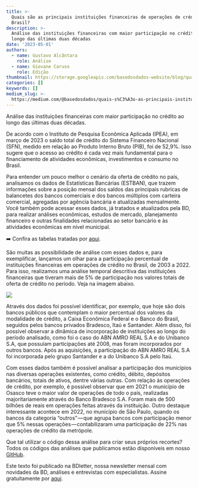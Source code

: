 ```yaml
---
title: >-
  Quais são as principais instituições financeiras de operações de crédito no
  Brasil?
description: >-
  Análise das instituições financeiras com maior participação no crédito ao
  longo das últimas duas décadas
date: '2023-05-01'
authors:
  - name: Gustavo Alcântara
    role: Análise
  - name: Giovane Caruso
    role: Edição
thumbnail: https://storage.googleapis.com/basedosdados-website/blog/quais-sao-as-principais-instituicoes-financeiras-de-operacoes-de-credito-no-brasil/image_0.png
categories: []
keywords: []
medium_slug: >-
  https://medium.com/@basedosdados/quais-s%C3%A3o-as-principais-institui%C3%A7%C3%B5es-financeiras-de-opera%C3%A7%C3%B5es-de-cr%C3%A9dito-no-brasil-87b1a9eba3a5
---
```


Análise das instituições financeiras com maior participação no crédito ao longo das últimas duas décadas.

De acordo com o Instituto de Pesquisa Econômica Aplicada (IPEA), em março de 2023 o saldo total de crédito do Sistema Financeiro Nacional (SFN), medido em relação ao Produto Interno Bruto (PIB), foi de 52,9%. Isso sugere que o acesso ao crédito é cada vez mais fundamental para o financiamento de atividades econômicas, investimentos e consumo no Brasil.

Para entender um pouco melhor o cenário da oferta de crédito no país, analisamos os dados de Estatísticas Bancárias (ESTBAN), que trazem informações sobre a posição mensal dos saldos das principais rubricas de balancetes dos bancos comerciais e dos bancos múltiplos com carteira comercial, agregadas por agência bancária e atualizadas mensalmente. Você também pode acessar esses dados, já tratados e atualizados pela BD, para realizar análises econômicas, estudos de mercado, planejamento financeiro e outras finalidades relacionadas ao setor bancário e às atividades econômicas em nível municipal.

➡️ Confira as tabelas tratadas por [aqui](https://basedosdados.org/dataset/84bb75ae-5955-4bbe-8bb6-2d644cae0cee?table=14906976-ff12-4210-b08c-45a1c843a76a\&utm_source=hs_email\&utm_medium=email&_hsenc=p2ANqtz-_Udh3EGybbntvGC11O0NT7EgtTPdnM7prWJqrHfxEXFSPJIEZYLigOJI-Ky9bst35yBmAl).

São muitas as possibilidade de análise com esses dados e, para exemplificar, lançamos um olhar para a participação percentual de instituições financeiras em operações de crédito no Brasil, de 2003 a 2022. Para isso, realizamos uma análise temporal descritiva das instituições financeiras que tiveram mais de 5% de participação nos valores totais de oferta de crédito no período. Veja na imagem abaixo.

<Image src="https://storage.googleapis.com/basedosdados-website/blog/quais-sao-as-principais-instituicoes-financeiras-de-operacoes-de-credito-no-brasil/image_0.png"/>

Através dos dados foi possível identificar, por exemplo, que hoje são dois bancos públicos que contemplam o maior percentual dos valores da modalidade de crédito, a Caixa Econômica Federal e o Banco do Brasil, seguidos pelos bancos privados Bradesco, Itaú e Santander. Além disso, foi possível observar a dinâmica de incorporação de instituições ao longo do período analisado, como foi o caso do ABN AMRO REAL S.A e do Unibanco S.A, que possuíam participações até 2008, mas foram incorporados por outros bancos. Após as aquisições, a participação do ABN AMRO REAL S.A foi incorporada pelo grupo Santander e a do Unibanco S.A pelo Itaú.

Com esses dados também é possível analisar a participação dos municípios nas diversas operações existentes, como crédito, débito, depósitos bancários, totais de ativos, dentre várias outras. Com relação às operações de crédito, por exemplo, é possível observar que em 2021 o município de Osasco teve o maior valor de operações de todo o país, realizadas majoritariamente através do Banco Bradesco S.A. Foram mais de 500 bilhões de reais em operações feitas através da instituição. Outro destaque interessante acontece em 2022, no município de São Paulo, quando os bancos da categoria “outros” — que agrupa bancos com participação menor que 5% nessas operações — contabilizaram uma participação de 22% nas operações de crédito da metrópole.

Que tal utilizar o código dessa análise para criar seus próprios recortes? Todos os códigos das análises que publicamos estão disponíveis em nosso [GitHub](https://github.com/basedosdados/analises/blob/main/redes_sociais/br_estban_agencia_20230517.py?utm_source=hs_email\&utm_medium=email&_hsenc=p2ANqtz-_Udh3EGybbntvGC11O0NT7EgtTPdnM7prWJqrHfxEXFSPJIEZYLigOJI-Ky9bst35yBmAl).

Este texto foi publicado na BDletter, nossa newsletter mensal com novidades da BD, análises e entrevistas com especialistas. Assine gratuitamente por [aqui](https://info.basedosdados.org/newsletter).
